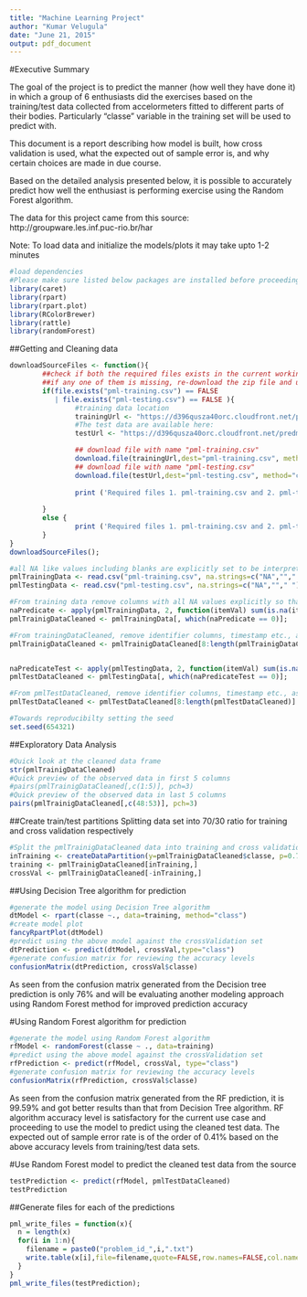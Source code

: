 ```yaml
---
title: "Machine Learning Project"
author: "Kumar Velugula"
date: "June 21, 2015"
output: pdf_document
---
```

#Executive Summary  

The goal of the project is to predict the manner (how well they have done it) in which a group of 6 enthusiasts did the exercises based on the training/test data collected from accelormeters fitted to different parts of their bodies. Particularly "classe" variable in the training set will be used to predict with. 

This document is a report describing how model is built, how cross validation is used, what the expected out of sample error is, and why certain choices are made in due course.

Based on the detailed analysis presented below, it is possible to accurately predict how well the enthusiast is performing exercise using the Random Forest algorithm.

The data for this project came from this source: http://groupware.les.inf.puc-rio.br/har

Note: To load data and initialize the models/plots it may take upto 1-2 minutes

```r
#load dependencies
#Please make sure listed below packages are installed before proceeding 
library(caret)
library(rpart)
library(rpart.plot)
library(RColorBrewer)
library(rattle)
library(randomForest)
```


##Getting and Cleaning data

```r
downloadSourceFiles <- function(){
        ##check if both the required files exists in the current working directory, 
        ##if any one of them is missing, re-download the zip file and unzip to download both the files
        if(file.exists("pml-training.csv") == FALSE
           | file.exists("pml-testing.csv") == FALSE ){
                #training data location
                trainingUrl <- "https://d396qusza40orc.cloudfront.net/predmachlearn/pml-training.csv"
                #The test data are available here: 
                testUrl <- "https://d396qusza40orc.cloudfront.net/predmachlearn/pml-testing.csv"

                ## download file with name "pml-training.csv"
                download.file(trainingUrl,dest="pml-training.csv", method="curl", mode="wb") 
                ## download file with name "pml-testing.csv"
                download.file(testUrl,dest="pml-testing.csv", method="curl", mode="wb") 
               
                print ('Required files 1. pml-training.csv and 2. pml-testing.csv are downloaded.')
                
        }
        else {
                print ('Required files 1. pml-training.csv and 2. pml-testing.csv already exists and not re-downloading')
        }
}
downloadSourceFiles();

#all NA like values including blanks are explicitly set to be interpreted as NA values
pmlTrainingData <- read.csv("pml-training.csv", na.strings=c("NA",""," "))
pmlTestingData <- read.csv("pml-testing.csv", na.strings=c("NA",""," "))

#From training data remove columns with all NA values explicitly so that it won't interfere with modeling algorithms
naPredicate <- apply(pmlTrainingData, 2, function(itemVal) sum(is.na(itemVal)));
pmlTrainigDataCleaned <- pmlTrainingData[, which(naPredicate == 0)];

#From trainingDataCleaned, remove identifier columns, timestamp etc., as they are not relevant to the modeling
pmlTrainigDataCleaned <- pmlTrainigDataCleaned[8:length(pmlTrainigDataCleaned)]


naPredicateTest <- apply(pmlTestingData, 2, function(itemVal) sum(is.na(itemVal)));
pmlTestDataCleaned <- pmlTestingData[, which(naPredicateTest == 0)];

#From pmlTestDataCleaned, remove identifier columns, timestamp etc., as they are not relevant to the modeling
pmlTestDataCleaned <- pmlTestDataCleaned[8:length(pmlTestDataCleaned)]

#Towards reproducibilty setting the seed
set.seed(654321)
```

##Exploratory Data Analysis

```r
#Quick look at the cleaned data frame
str(pmlTrainigDataCleaned)
#Quick preview of the observed data in first 5 columns
#pairs(pmlTrainigDataCleaned[,c(1:5)], pch=3)
#Quick preview of the observed data in last 5 columns
pairs(pmlTrainigDataCleaned[,c(48:53)], pch=3)
```

##Create train/test partitions
Splitting data set into 70/30 ratio for training and cross validation respectively
```r
#Split the pmlTrainigDataCleaned data into training and cross validation data sets
inTraining <- createDataPartition(y=pmlTrainigDataCleaned$classe, p=0.7, list=FALSE)
training <- pmlTrainigDataCleaned[inTraining,]
crossVal <- pmlTrainigDataCleaned[-inTraining,]

```

##Using Decision Tree algorithm for prediction
```r
#generate the model using Decision Tree algorithm
dtModel <- rpart(classe ~., data=training, method="class")
#create model plot
fancyRpartPlot(dtModel)
#predict using the above model against the crossValidation set
dtPrediction <- predict(dtModel, crossVal,type="class")
#generate confusion matrix for reviewing the accuracy levels
confusionMatrix(dtPrediction, crossVal$classe)
```
As seen from the confusion matrix generated from the Decision tree prediction is only 76% and will be evaluating another modeling approach using Random Forest method for improved prediction accuracy

#Using Random Forest algorithm for prediction
```r
#generate the model using Random Forest algorithm
rfModel <- randomForest(classe ~ ., data=training)
#predict using the above model against the crossValidation set
rfPrediction <- predict(rfModel, crossVal, type="class")
#generate confusion matrix for reviewing the accuracy levels
confusionMatrix(rfPrediction, crossVal$classe)
```

As seen from the confusion matrix generated from the RF prediction, it is 99.59% and got better results than that from Decision Tree algorithm. RF algorithm accuracy level is satisfactory for the current use case and proceeding to use the model to predict using the cleaned test data. The expected out of sample error rate is of the order of 0.41% based on the above accuracy levels from training/test data sets.

#Use Random Forest model to predict the cleaned test data from the source
```r
testPrediction <- predict(rfModel, pmlTestDataCleaned)
testPrediction
```

##Generate files for each of the predictions
```r
pml_write_files = function(x){
  n = length(x)
  for(i in 1:n){
    filename = paste0("problem_id_",i,".txt")
    write.table(x[i],file=filename,quote=FALSE,row.names=FALSE,col.names=FALSE)
  }
}
pml_write_files(testPrediction);
```